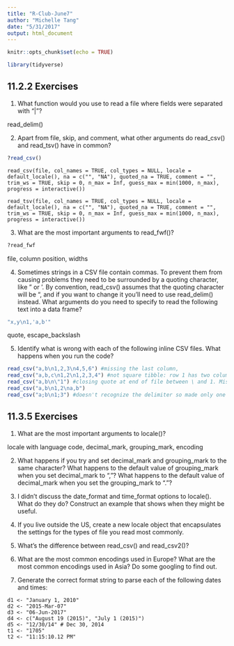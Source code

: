 ```yaml
---
title: "R-Club-June7"
author: "Michelle Tang"
date: "5/31/2017"
output: html_document
---
```


```r
knitr::opts_chunk$set(echo = TRUE)
```

```r
library(tidyverse)
```

## 11.2.2 Exercises

1. What function would you use to read a file where fields were separated with
“|”?

read_delim()

2. Apart from file, skip, and comment, what other arguments do read_csv() and read_tsv() have in common?

```r
?read_csv()
```

`read_csv(file, col_names = TRUE, col_types = NULL, locale = default_locale(), na = c("", "NA"), quoted_na = TRUE, comment = "", trim_ws = TRUE, skip = 0, n_max = Inf, guess_max = min(1000, n_max), progress = interactive())`

`read_tsv(file, col_names = TRUE, col_types = NULL, locale = default_locale(), na = c("", "NA"), quoted_na = TRUE, comment = "", trim_ws = TRUE, skip = 0, n_max = Inf, guess_max = min(1000, n_max), progress = interactive())`

  
3. What are the most important arguments to read_fwf()?

```r
?read_fwf
```

file, column position, widths

4. Sometimes strings in a CSV file contain commas. To prevent them from causing problems they need to be surrounded by a quoting character, like " or '. By convention, read_csv() assumes that the quoting character will be ", and if you want to change it you’ll need to use read_delim() instead. What arguments do you need to specify to read the following text into a data frame?

```r
"x,y\n1,'a,b'"
```

quote, escape_backslash

5. Identify what is wrong with each of the following inline CSV files. What happens when you run the code?

```r
read_csv("a,b\n1,2,3\n4,5,6") #missing the last column, 
read_csv("a,b,c\n1,2\n1,2,3,4") #not square tibble: row 1 has two columns and row 2 has 4 columns but shows only 3
read_csv("a,b\n\"1") #closing quote at end of file between \ and 1. Missing value for row 1 and column 2
read_csv("a,b\n1,2\na,b") 
read_csv("a;b\n1;3") #doesn't recognize the delimiter so made only one column instead of two
```

## 11.3.5 Exercises

1. What are the most important arguments to locale()?

locale with language code, decimal_mark, grouping_mark, encoding

2. What happens if you try and set decimal_mark and grouping_mark to the same character? What happens to the default value of grouping_mark when you set decimal_mark to “,”? What happens to the default value of decimal_mark when you set the grouping_mark to “.”?

3. I didn’t discuss the date_format and time_format options to locale(). What do they do? Construct an example that shows when they might be useful.

4. If you live outside the US, create a new locale object that encapsulates the settings for the types of file you read most commonly.

5. What’s the difference between read_csv() and read_csv2()?

6. What are the most common encodings used in Europe? What are the most common encodings used in Asia? Do some googling to find out.

7. Generate the correct format string to parse each of the following dates and times:

```
d1 <- "January 1, 2010"
d2 <- "2015-Mar-07"
d3 <- "06-Jun-2017"
d4 <- c("August 19 (2015)", "July 1 (2015)")
d5 <- "12/30/14" # Dec 30, 2014
t1 <- "1705"
t2 <- "11:15:10.12 PM"
```